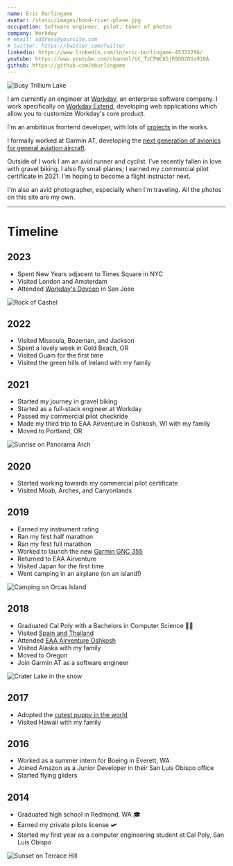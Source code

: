 ```yaml
---
name: Eric Burlingame
avatar: /static/images/hood-river-plane.jpg
occupation: Software engineer, pilot, taker of photos
company: Workday
# email: address@yoursite.com
# twitter: https://twitter.com/Twitter
linkedin: https://www.linkedin.com/in/eric-burlingame-45333296/
youtube: https://www.youtube.com/channel/UC_TzCPWC65jR9OD2DSo910A
github: https://github.com/eburlingame
---
```


![Busy Trillium Lake](https://d3e8cg7irjennz.cloudfront.net/media/84a474651824417895017f10eaa8edb6_large.webp)

I am currently an engineer at [Workday](https://www.workday.com/), an enterprise software company. I work specifically on [Workday Extend](https://www.workday.com/en-us/pages/workday-cloud-platform-apps.html), developing web applications which allow you to customize Workday's core product.

I'm an ambitious frontend developer, with lots of [projects](/projects) in the works.

I formally worked at Garmin AT, developing the [next generation of avionics for general aviation aircraft](https://buy.garmin.com/en-US/US/cInTheAir-c582-p1.html).

Outside of I work I am an avid runner and cyclist. I've recently fallen in love with gravel biking. I also fly small planes; I earned my commercial pilot certificate in 2021. I'm hoping to become a flight instructor next.

I'm also an avid photographer, especially when I'm traveling. All the photos on this site are my own.

---

# Timeline

## 2023

- Spent New Years adjacent to Times Square in NYC
- Visited London and Amsterdam
- Attended [Workday's Devcon](https://www.workday.com/en-us/company/latest/events-webinars/devcon.html) in San Jose

![Rock of Cashel](https://d3e8cg7irjennz.cloudfront.net/media/b3f8cfb94e064ec2a58e54941279a8e4_large.webp)

## 2022

- Visited Missoula, Bozeman, and Jackson
- Spent a lovely week in Gold Beach, OR
- Visited Guam for the first time
- Visited the green hills of Ireland with my family

## 2021

- Started my journey in gravel biking
- Started as a full-stack engineer at Workday
- Passed my commercial pilot checkride
- Made my third trip to EAA Airventure in Oshkosh, WI with my family
- Moved to Portland, OR

![Sunrise on Panorama Arch](https://d3e8cg7irjennz.cloudfront.net/media/35ab156828b54db1bf0d23d39ab93068_large.webp)

## 2020

- Started working towards my commercial pilot certificate
- Visited Moab, Arches, and Canyonlands

## 2019

- Earned my instrument rating
- Ran my first half marathon
- Ran my first full marathon
- Worked to launch the new [Garmin GNC 355](https://buy.garmin.com/en-US/US/p/689774/)
- Returned to EAA Airventure
- Visited Japan for the first time
- Went camping in an airplane (on an island!)

![Camping on Orcas Island](https://d3e8cg7irjennz.cloudfront.net/media/b0dd68fc498e4c3a9b91918cfbd8fa7e_large.webp)

## 2018

- Graduated Cal Poly with a Bachelors in Computer Science 👨‍🎓
- Visited [Spain and Thailand](/blog/spailand-pt-1)
- Attended [EAA Airventure Oshkosh](/blog/oshkosh-2018)
- Visited Alaska with my family
- Moved to Oregon
- Join Garmin AT as a software engineer

![Crater Lake in the snow](https://d3e8cg7irjennz.cloudfront.net/media/39cbf88b178b47a7ae63b2bf75712e35_large.webp)

## 2017

- Adopted the [cutest puppy in the world](https://www.instagram.com/diggyazaleaofficial/)
- Visited Hawaii with my family

## 2016

- Worked as a summer intern for Boeing in Everett, WA
- Joined Amazon as a Junior Developer in their San Luis Obispo office
- Started flying gliders

## 2014

- Graduated high school in Redmond, WA 🎓
- Earned my private pilots license 🛩️
- Started my first year as a computer engineering student at Cal Poly, San Luis Obispo

![Sunset on Terrace Hill](https://d3e8cg7irjennz.cloudfront.net/media/8c6e28408313428d8cfe7cab42520d84_large.webp)
